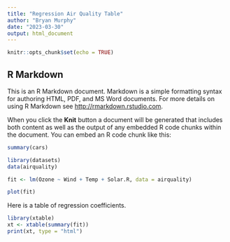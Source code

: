 ```yaml
---
title: "Regression Air Quality Table"
author: "Bryan Murphy"
date: "2023-03-30"
output: html_document
---
```


```r
knitr::opts_chunk$set(echo = TRUE)
```

## R Markdown

This is an R Markdown document. Markdown is a simple formatting syntax for authoring HTML, PDF, and MS Word documents. For more details on using R Markdown see <http://rmarkdown.rstudio.com>.

When you click the **Knit** button a document will be generated that includes both content as well as the output of any embedded R code chunks within the document. You can embed an R code chunk like this:

```r
summary(cars)
```

```r
library(datasets)
data(airquality)

fit <- lm(Ozone ~ Wind + Temp + Solar.R, data = airquality)

plot(fit)
```

Here is a table of regression coefficients.


```r

library(xtable)
xt <- xtable(summary(fit))
print(xt, type = "html")

```

